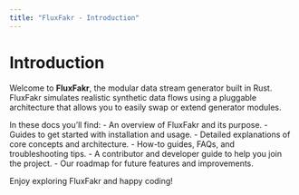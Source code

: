 ```yaml
---
title: "FluxFakr - Introduction"
---
```


# Introduction

Welcome to **FluxFakr**, the modular data stream generator built in Rust. FluxFakr simulates realistic synthetic data flows using a pluggable architecture that allows you to easily swap or extend generator modules.

In these docs you'll find:
- An overview of FluxFakr and its purpose.
- Guides to get started with installation and usage.
- Detailed explanations of core concepts and architecture.
- How-to guides, FAQs, and troubleshooting tips.
- A contributor and developer guide to help you join the project.
- Our roadmap for future features and improvements.

Enjoy exploring FluxFakr and happy coding!

